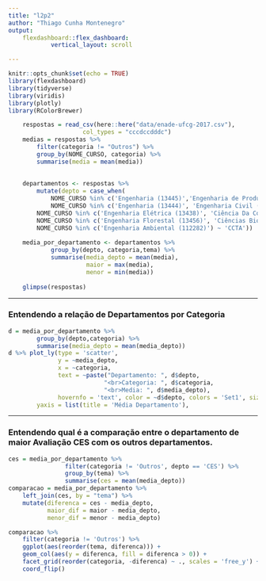 ---
title: "l2p2"
author: "Thiago Cunha Montenegro"
output: 
    flexdashboard::flex_dashboard:
            vertical_layout: scroll

---

```{r setup, include=FALSE}
knitr::opts_chunk$set(echo = TRUE)
library(flexdashboard)
library(tidyverse)
library(viridis)
library(plotly)
library(RColorBrewer)
```
```{r read, include=FALSE}
    respostas = read_csv(here::here("data/enade-ufcg-2017.csv"),
                     col_types = "cccdccdddc")
    medias = respostas %>% 
        filter(categoria != "Outros") %>% 
        group_by(NOME_CURSO, categoria) %>% 
        summarise(media = mean(media))
 
   
    departamentos <- respostas %>%
        mutate(depto = case_when(
            NOME_CURSO %in% c('Engenharia (13445)','Engenharia de Produção (79570)', 'Engenharia Mecânica (13442)', 'Engenharia Química (13441)', 'Engenharia (118562)') ~ 'CCT',
            NOME_CURSO %in% c('Engenharia (13444)', 'Engenharia Civil (13439)','Engenharia de Alimentos (112294)', 'Arquitetura e Urbanismo (1129147)') ~ 'CTRN', NOME_CURSO %in% c('Geografia (Licenciatura) (120777)', 'História (Licenciatura) (13449)', 'Letras-Português (Licenciatura) (1158116)', 'Pedagogia (Licenciatura) (13452)') ~ 'CH',NOME_CURSO %in% c('Geografia (Licenciatura) (13407)','História (Licenciatura) (13405)', 'Letras-Português (Licenciatura) (1160083)','Pedagogia (Licenciatura) (13410)', 'Química (Licenciatura) (1152881)', 'Ciências Biológicas (Licenciatura) (1152882)') ~ 'CFP',NOME_CURSO %in% c('Engenharia (1106561)', 'Engenharia de Produção (1106578)', 'Ciências Sociais (Licenciatura) (1106595)') ~ 'CDSA', NOME_CURSO %in% c('Química (Licenciatura) (99808)', 'Ciências Biológicas (Licenciatura) (99804)') ~ 'CES',
        NOME_CURSO %in% c('Engenharia Elétrica (13438)', 'Ciência Da Computação (Bacharelado) (13446)') ~ 'CEEI',
        NOME_CURSO %in% c('Engenharia Florestal (13456)', 'Ciências Biológicas (Licenciatura) (99802)') ~ 'CSTR',
        NOME_CURSO %in% c('Engenharia Ambiental (112282)') ~ 'CCTA'))
    
    media_por_departamento <- departamentos %>%
            group_by(depto, categoria,tema) %>%
            summarise(media_depto = mean(media),
                      maior = max(media),
                      menor = min(media))
    
    glimpse(respostas)
```

-----------------------------------------------------------------------

### Entendendo a relação de Departamentos por Categoria

```{r fig.height=10, fig.width=5}
d = media_por_departamento %>%
        group_by(depto,categoria) %>%
        summarise(media_depto = mean(media_depto))
d %>% plot_ly(type = 'scatter',
              y = ~media_depto, 
              x = ~categoria,
              text = ~paste("Departamento: ", d$depto,
                           "<br>Categoria: ", d$categoria,
                           "<br>Media: ", d$media_depto),
              hovernfo = 'text', color = ~d$depto, colors = 'Set1', size = 1) %>% layout(title = 'Avaliações dos Departamentos entre os Temas',
        yaxis = list(title = 'Média Departamento'),                                             xaxis = list(title = 'Tema de Avaliação'))
```

-----------------------------------------------------------------------
### Entendendo qual é a comparação entre o departamento de maior Avaliação CES com os outros departamentos.
```{r include=FALSE}
ces = media_por_departamento %>%
                filter(categoria != 'Outros', depto == 'CES') %>%
                group_by(tema) %>%
                summarise(ces = mean(media_depto))
comparacao = media_por_departamento %>% 
    left_join(ces, by = "tema") %>% 
    mutate(diferenca = ces - media_depto, 
           maior_dif = maior - media_depto, 
           menor_dif = menor - media_depto)
```

```{r fig.height=12, fig.width=8}
comparacao %>% 
    filter(categoria != 'Outros') %>%
    ggplot(aes(reorder(tema, diferenca))) +
    geom_col(aes(y = diferenca, fill = diferenca > 0)) +
    facet_grid(reorder(categoria, -diferenca) ~ ., scales = 'free_y') +
    coord_flip()
```
